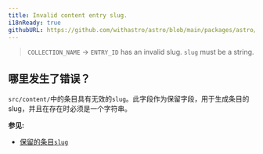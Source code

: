 ```yaml
---
title: Invalid content entry slug.
i18nReady: true
githubURL: https://github.com/withastro/astro/blob/main/packages/astro/src/core/errors/errors-data.ts
---
```


> `COLLECTION_NAME` → `ENTRY_ID` has an invalid slug. `slug` must be a string.

## 哪里发生了错误？
`src/content/`中的条目具有无效的`slug`。此字段作为保留字段，用于生成条目的slug，并且在存在时必须是一个字符串。

**参见:**
-  [保留的条目`slug`](/zh-cn/guides/content-collections/)


